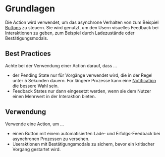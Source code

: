 # Grundlagen

Die Action wird verwendet, um das asynchrone Verhalten von zum Beispiel
[Buttons](/03-components/actions/button) zu
steuern. Sie wird genutzt, um den Usern visuelles Feedback bei Interaktionen
zu geben, zum Beispiel durch Ladezustände oder Bestätigungsmodals.

## Best Practices

Achte bei der Verwendung einer Action darauf, dass ...

- der Pending State nur für Vorgänge verwendet wird, die in der Regel unter 5
  Sekunden dauern. Für längere Prozesse kann eine
  [Notification](/03-components/status/notification)
  die bessere Wahl sein.
- Feedback States nur dann eingesetzt werden, wenn sie dem Nutzer einen Mehrwert
  in der Interaktion bieten.

## Verwendung

Verwende eine Action, um ...

- einen Button mit einem automatisierten Lade- und Erfolgs-Feedback bei
  asynchronen Prozessen zu versehen.
- Useraktionen mit Bestätigungsmodals zu sichern, bevor ein kritischer Vorgang
  gestartet wird.

